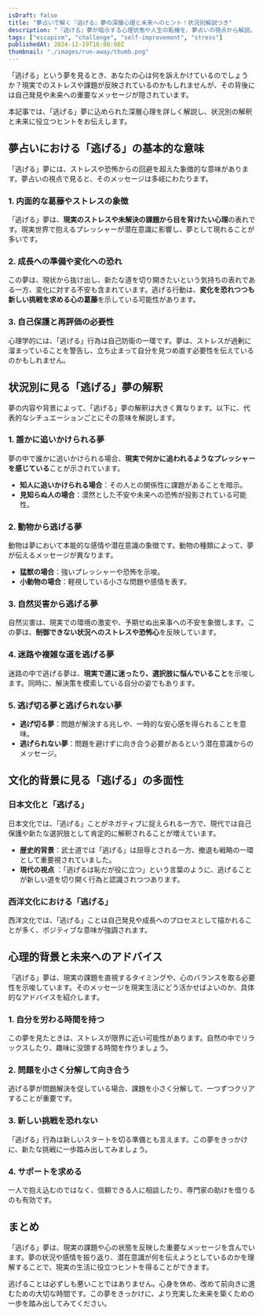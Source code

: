 ```yaml
---
isDraft: false
title: "夢占いで解く『逃げる』夢の深層心理と未来へのヒント！状況別解説つき"
description: "『逃げる』夢が暗示する心理状態や人生の転機を、夢占いの視点から解説。状況別に詳しく紐解き、現実生活に役立つ具体的なアドバイスもお届けします。"
tags: ["escapism", "challenge", "self-improvement", "stress"]
publishedAt: 2024-12-19T16:00:00Z
thumbnail: "./images/run-away/thumb.png"
---
```


「逃げる」という夢を見るとき、あなたの心は何を訴えかけているのでしょうか？現実でのストレスや課題が反映されているのかもしれませんが、その背後には自己発見や未来への重要なメッセージが隠されています。

本記事では、「逃げる」夢に込められた深層心理を詳しく解説し、状況別の解釈と未来に役立つヒントをお伝えします。

<TableOfContents />

<AdUnit />

## 夢占いにおける「逃げる」の基本的な意味

「逃げる」夢には、ストレスや恐怖からの回避を超えた象徴的な意味があります。夢占いの視点で見ると、そのメッセージは多岐にわたります。

### 1. 内面的な葛藤やストレスの象徴

「逃げる」夢は、**現実のストレスや未解決の課題から目を背けたい心理**の表れです。現実世界で抱えるプレッシャーが潜在意識に影響し、夢として現れることが多いです。

### 2. 成長への準備や変化への恐れ

この夢は、現状から抜け出し、新たな道を切り開きたいという気持ちの表れである一方、変化に対する不安も含まれています。逃げる行動は、**変化を恐れつつも新しい挑戦を求める心の葛藤**を示している可能性があります。

### 3. 自己保護と再評価の必要性

心理学的には、「逃げる」行為は自己防衛の一環です。夢は、ストレスが過剰に溜まっていることを警告し、立ち止まって自分を見つめ直す必要性を伝えているのかもしれません。

<AdUnit />

## 状況別に見る「逃げる」夢の解釈

夢の内容や背景によって、「逃げる」夢の解釈は大きく異なります。以下に、代表的なシチュエーションごとにその意味を解説します。

### 1. 誰かに追いかけられる夢

夢の中で誰かに追いかけられる場合、**現実で何かに追われるようなプレッシャーを感じている**ことが示されています。

- <strong>知人に追いかけられる場合</strong>：その人との関係性に課題があることを暗示。
- <strong>見知らぬ人の場合</strong>：漠然とした不安や未来への恐怖が投影されている可能性。

### 2. 動物から逃げる夢

動物は夢において本能的な感情や潜在意識の象徴です。動物の種類によって、夢が伝えるメッセージが異なります。

- <strong>猛獣の場合</strong>：強いプレッシャーや恐怖を示唆。
- <strong>小動物の場合</strong>：軽視している小さな問題や感情を表す。

### 3. 自然災害から逃げる夢

自然災害は、現実での環境の激変や、予期せぬ出来事への不安を象徴します。この夢は、**制御できない状況へのストレスや恐怖心**を反映しています。

### 4. 迷路や複雑な道を逃げる夢

迷路の中で逃げる夢は、**現実で道に迷ったり、選択肢に悩んでいること**を示唆します。同時に、解決策を模索している自分の姿でもあります。

### 5. 逃げ切る夢と逃げられない夢

- <strong>逃げ切る夢</strong>：問題が解決する兆しや、一時的な安心感を得られることを意味。
- <strong>逃げられない夢</strong>：問題を避けずに向き合う必要があるという潜在意識からのメッセージ。

<AdUnit />

## 文化的背景に見る「逃げる」の多面性

### 日本文化と「逃げる」

日本文化では、「逃げる」ことがネガティブに捉えられる一方で、現代では自己保護や新たな選択肢として肯定的に解釈されることが増えています。

- <strong>歴史的背景</strong>：武士道では「逃げる」は屈辱とされる一方、撤退も戦略の一環として重要視されていました。
- <strong>現代の視点</strong>
  ：「逃げるは恥だが役に立つ」という言葉のように、逃げることが新しい道を切り開く行為と認識されつつあります。

### 西洋文化における「逃げる」

西洋文化では、「逃げる」ことは自己発見や成長へのプロセスとして描かれることが多く、ポジティブな意味が強調されます。

<AdUnit />

## 心理的背景と未来へのアドバイス

「逃げる」夢は、現実の課題を直視するタイミングや、心のバランスを取る必要性を示唆しています。そのメッセージを現実生活にどう活かせばよいのか、具体的なアドバイスを紹介します。

### 1. 自分を労わる時間を持つ

この夢を見たときは、ストレスが限界に近い可能性があります。自然の中でリラックスしたり、趣味に没頭する時間を作りましょう。

### 2. 問題を小さく分解して向き合う

逃げる夢が問題解決を促している場合、課題を小さく分解して、一つずつクリアすることが重要です。

### 3. 新しい挑戦を恐れない

「逃げる」行為は新しいスタートを切る準備とも言えます。この夢をきっかけに、新たな挑戦に一歩踏み出してみましょう。

### 4. サポートを求める

一人で抱え込むのではなく、信頼できる人に相談したり、専門家の助けを借りるのも有効です。

<AdUnit />

## まとめ

「逃げる」夢は、現実の課題や心の状態を反映した重要なメッセージを含んでいます。夢の状況や感情を振り返り、潜在意識が何を伝えようとしているのかを理解することで、現実の生活に役立つヒントを得ることができます。

逃げることは必ずしも悪いことではありません。心身を休め、改めて前向きに進むための大切な時間です。この夢をきっかけに、より充実した未来を築くための一歩を踏み出してみてください。
